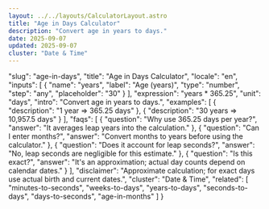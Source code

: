 ```yaml
---
layout: ../../layouts/CalculatorLayout.astro
title: "Age in Days Calculator"
description: "Convert age in years to days."
date: 2025-09-07
updated: 2025-09-07
cluster: "Date & Time"
---
```


  "slug": "age-in-days",
  "title": "Age in Days Calculator",
  "locale": "en",
  "inputs": [
    {
      "name": "years",
      "label": "Age (years)",
      "type": "number",
      "step": "any",
      "placeholder": "30"
    }
  ],
  "expression": "years * 365.25",
  "unit": "days",
  "intro": "Convert age in years to days.",
  "examples": [
    {
      "description": "1 year ⇒ 365.25 days"
    },
    {
      "description": "30 years ⇒ 10,957.5 days"
    }
  ],
  "faqs": [
    {
      "question": "Why use 365.25 days per year?",
      "answer": "It averages leap years into the calculation."
    },
    {
      "question": "Can I enter months?",
      "answer": "Convert months to years before using the calculator."
    },
    {
      "question": "Does it account for leap seconds?",
      "answer": "No, leap seconds are negligible for this estimate."
    },
    {
      "question": "Is this exact?",
      "answer": "It's an approximation; actual day counts depend on calendar dates."
    }
  ],
  "disclaimer": "Approximate calculation; for exact days use actual birth and current dates.",
  "cluster": "Date & Time",
  "related": [
    "minutes-to-seconds",
    "weeks-to-days",
    "years-to-days",
    "seconds-to-days",
    "days-to-seconds",
    "age-in-months"
  ]
}

<Calculator schema={schema} />
